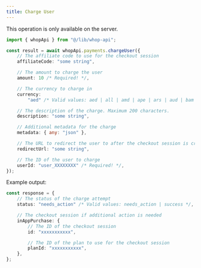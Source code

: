 ```yaml
---
title: Charge User
---
```

<Note>This operation is only available on the server.</Note>
```typescript
import { whopApi } from "@/lib/whop-api";

const result = await whopApi.payments.chargeUser({
	// The affiliate code to use for the checkout session
	affiliateCode: "some string",

	// The amount to charge the user
	amount: 10 /* Required! */,

	// The currency to charge in
	currency:
		"aed" /* Valid values: aed | all | amd | ape | ars | aud | bam | bgn | bhd | bob | brl | bsd | cad | chf | clp | cop | crc | czk | dkk | dop | dzd | egp | etb | eth | eur | gbp | ghs | gmd | gtq | gyd | hkd | huf | idr | ils | inr | jmd | jod | jpy | kes | khr | krw | kwd | lkr | mad | mdl | mga | mkd | mnt | mop | mur | mxn | myr | nad | ngn | nok | nzd | omr | pen | php | pkr | pln | pyg | qar | ron | rsd | rub | rwf | sar | sek | sgd | thb | tnd | try | ttd | twd | tzs | usd | uyu | uzs | vnd | xcd | xof | zar */ /* Required! */,

	// The description of the charge. Maximum 200 characters.
	description: "some string",

	// Additional metadata for the charge
	metadata: { any: "json" },

	// The URL to redirect the user to after the checkout session is created
	redirectUrl: "some string",

	// The ID of the user to charge
	userId: "user_XXXXXXXX" /* Required! */,
});

```

Example output:

```typescript
const response = {
	// The status of the charge attempt
	status: "needs_action" /* Valid values: needs_action | success */,

	// The checkout session if additional action is needed
	inAppPurchase: {
		// The ID of the checkout session
		id: "xxxxxxxxxxx",

		// The ID of the plan to use for the checkout session
		planId: "xxxxxxxxxxx",
	},
};

```
